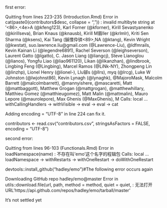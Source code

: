 
first error:

Quitting from lines 223-235 (Introduction.Rmd) 
Error in cat(paste0(contributors$desc, collapse = ", ")) : 
  invalid multibyte string at '<86>,<4e>A (\@kfeng123), Karl Forner (\@kforner), Kirill Sevastyanenko (\@kirillseva), Brian Knaus (\@knausb), Kirill M眉ller (\@krlmlr), Kriti Sen Sharma (\@ksens), Kai Tang (鍞愭伜锛<89>,NA (\@ktang), Kevin Wright (\@kwstat), suo.lawrence.liu@gmail.com (\@Lawrence-Liu), \@ldfmrails, Kevin Kainan Li (\@legendre6891), Rachel Severson (\@leighseverson), Laurent Gatto (\@lgatto), C. Jason Liang (\@liangcj), Steve Lianoglou (\@lianos), Yongfu Liao (\@liao961120), Likan (\@likanzhan), \@lindbrook, Lingbing Feng (\@Lingbing), Marcel Ramos (\@LiNk-NY), Zhongpeng Lin (\@linzhp), Lionel Henry (\@lionel-), Llu铆s (\@llrs), myq (\@lrcg), Luke W Johnston (\@lwjohnst86), Kevin Lynagh (\@lynaghk), \@MajoroMask, Malcolm Barrett (\@malcolmbarrett), \@mannyishere, \@mascaretti, Matt (\@mattbaggott), Matthew Grogan (\@mattgrogan), \@matthewhillary, Matthieu Gomez (\@matthieugomez), Matt Malin (\@mattmalin), Mauro Lepore (\@maurolepore), Max Ghenis (\@MaxGhenis), M
Calls: local ... withCallingHandlers -> withVisible -> eval -> eval -> cat

Adding encoding = "UTF-8" in line 224 can fix it.

contributors <- read.csv("contributors.csv", stringsAsFactors = FALSE, encoding = "UTF-8")

second error:

Quitting from lines 96-103 (Functionals.Rmd) 
Error in loadNamespace(name) : 不存在叫'emo'这个名字的程辑包
Calls: local ... loadNamespace -> withRestarts -> withOneRestart -> doWithOneRestart

devtools::install_github("hadley/emo")#The following error occurs again

Downloading GitHub repo hadley/emo@master
Error in utils::download.file(url, path, method = method, quiet = quiet,  : 
  无法打开URL'https://api.github.com/repos/hadley/emo/tarball/master'
  
It's not settled yet
